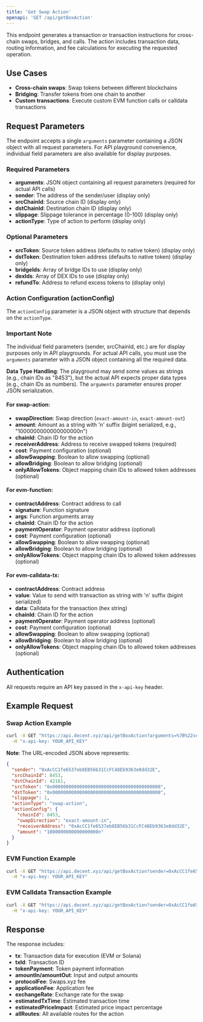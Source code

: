```yaml
---
title: 'Get Swap Action'
openapi: 'GET /api/getBoxAction'
---
```


This endpoint generates a transaction or transaction instructions for cross-chain swaps, bridges, and calls. The action includes transaction data, routing information, and fee calculations for executing the requested operation.

## Use Cases

- **Cross-chain swaps**: Swap tokens between different blockchains
- **Bridging**: Transfer tokens from one chain to another
- **Custom transactions**: Execute custom EVM function calls or calldata transactions

## Request Parameters

The endpoint accepts a single `arguments` parameter containing a JSON object with all request parameters. For API playground convenience, individual field parameters are also available for display purposes.

### Required Parameters

- **arguments**: JSON object containing all request parameters (required for actual API calls)
- **sender**: The address of the sender/user (display only)
- **srcChainId**: Source chain ID (display only)
- **dstChainId**: Destination chain ID (display only)
- **slippage**: Slippage tolerance in percentage (0-100) (display only)
- **actionType**: Type of action to perform (display only)

### Optional Parameters

- **srcToken**: Source token address (defaults to native token) (display only)
- **dstToken**: Destination token address (defaults to native token) (display only)
- **bridgeIds**: Array of bridge IDs to use (display only)
- **dexIds**: Array of DEX IDs to use (display only)
- **refundTo**: Address to refund excess tokens to (display only)

### Action Configuration (actionConfig)

The `actionConfig` parameter is a JSON object with structure that depends on the `actionType`.

### Important Note

The individual field parameters (sender, srcChainId, etc.) are for display purposes only in API playgrounds. For actual API calls, you must use the `arguments` parameter with a JSON object containing all the required data.

**Data Type Handling**: The playground may send some values as strings (e.g., chain IDs as "8453"), but the actual API expects proper data types (e.g., chain IDs as numbers). The `arguments` parameter ensures proper JSON serialization.

#### For swap-action:
- **swapDirection**: Swap direction (`exact-amount-in`, `exact-amount-out`)
- **amount**: Amount as a string with 'n' suffix (bigint serialized, e.g., "1000000000000000000n")
- **chainId**: Chain ID for the action
- **receiverAddress**: Address to receive swapped tokens (required)
- **cost**: Payment configuration (optional)
- **allowSwapping**: Boolean to allow swapping (optional)
- **allowBridging**: Boolean to allow bridging (optional)
- **onlyAllowTokens**: Object mapping chain IDs to allowed token addresses (optional)

#### For evm-function:
- **contractAddress**: Contract address to call
- **signature**: Function signature
- **args**: Function arguments array
- **chainId**: Chain ID for the action
- **paymentOperator**: Payment operator address (optional)
- **cost**: Payment configuration (optional)
- **allowSwapping**: Boolean to allow swapping (optional)
- **allowBridging**: Boolean to allow bridging (optional)
- **onlyAllowTokens**: Object mapping chain IDs to allowed token addresses (optional)

#### For evm-calldata-tx:
- **contractAddress**: Contract address
- **value**: Value to send with transaction as string with 'n' suffix (bigint serialized)
- **data**: Calldata for the transaction (hex string)
- **chainId**: Chain ID for the action
- **paymentOperator**: Payment operator address (optional)
- **cost**: Payment configuration (optional)
- **allowSwapping**: Boolean to allow swapping (optional)
- **allowBridging**: Boolean to allow bridging (optional)
- **onlyAllowTokens**: Object mapping chain IDs to allowed token addresses (optional)

## Authentication

All requests require an API key passed in the `x-api-key` header.

## Example Request

### Swap Action Example

```bash
curl -X GET "https://api.decent.xyz/api/getBoxAction?arguments=%7B%22sender%22%3A%220xAcCC1fe6537eb8EB56b31CcFC48Eb9363e8dd32E%22%2C%22srcChainId%22%3A8453%2C%22dstChainId%22%3A42161%2C%22srcToken%22%3A%220x0000000000000000000000000000000000000000%22%2C%22dstToken%22%3A%220x0000000000000000000000000000000000000000%22%2C%22slippage%22%3A1%2C%22actionType%22%3A%22swap-action%22%2C%22actionConfig%22%3A%7B%22chainId%22%3A8453%2C%22swapDirection%22%3A%22exact-amount-in%22%2C%22receiverAddress%22%3A%220xAcCC1fe6537eb8EB56b31CcFC48Eb9363e8dd32E%22%2C%22amount%22%3A%221000000000000000000n%22%7D%7D" \
  -H "x-api-key: YOUR_API_KEY"
```

**Note**: The URL-encoded JSON above represents:
```json
{
  "sender": "0xAcCC1fe6537eb8EB56b31CcFC48Eb9363e8dd32E",
  "srcChainId": 8453,
  "dstChainId": 42161,
  "srcToken": "0x0000000000000000000000000000000000000000",
  "dstToken": "0x0000000000000000000000000000000000000000",
  "slippage": 1,
  "actionType": "swap-action",
  "actionConfig": {
    "chainId": 8453,
    "swapDirection": "exact-amount-in",
    "receiverAddress": "0xAcCC1fe6537eb8EB56b31CcFC48Eb9363e8dd32E",
    "amount": "1000000000000000000n"
  }
}
```

### EVM Function Example

```bash
curl -X GET "https://api.decent.xyz/api/getBoxAction?sender=0xAcCC1fe6537eb8EB56b31CcFC48Eb9363e8dd32E&srcChainId=42161&dstChainId=8453&actionType=evm-function&actionConfig[contractAddress]=0x1234567890123456789012345678901234567890&actionConfig[signature]=transfer(address,uint256)&actionConfig[args][0]=0x1234567890123456789012345678901234567890&actionConfig[args][1]=1000000000000000000&actionConfig[chainId]=42161&slippage=1" \
  -H "x-api-key: YOUR_API_KEY"
```

### EVM Calldata Transaction Example

```bash
curl -X GET "https://api.decent.xyz/api/getBoxAction?sender=0xAcCC1fe6537eb8EB56b31CcFC48Eb9363e8dd32E&srcChainId=42161&dstChainId=8453&actionType=evm-calldata-tx&actionConfig[contractAddress]=0x1234567890123456789012345678901234567890&actionConfig[value]=0&actionConfig[data]=0x1234567890abcdef&actionConfig[chainId]=42161&slippage=1" \
  -H "x-api-key: YOUR_API_KEY"
```

## Response

The response includes:

- **tx**: Transaction data for execution (EVM or Solana)
- **txId**: Transaction ID
- **tokenPayment**: Token payment information
- **amountIn/amountOut**: Input and output amounts
- **protocolFee**: Swaps.xyz fee
- **applicationFee**: Application fee
- **exchangeRate**: Exchange rate for the swap
- **estimatedTxTime**: Estimated transaction time
- **estimatedPriceImpact**: Estimated price impact percentage
- **allRoutes**: All available routes for the action
